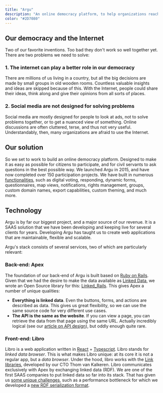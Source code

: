 ```yaml
---
title: "Argu"
description: "An online democracy platform, to help organizations reach their constituencies."
color: "#2D7080"
---
```


## Our democracy and the Internet

Two of our favorite inventions.
Too bad they don't work so well together yet.
There are two problems we need to solve:

### 1. The internet can play a better role in our democracy

There are millions of us living in a country, but all the big decisions are made by small groups in old wooden rooms.
Countless valuable insights and ideas are skipped because of this.
With the Internet, people could share their ideas, think along and give their opinions from all sorts of places.

### 2. Social media are not designed for solving problems

Social media are mostly designed for people to look at ads, not to solve problems together, or to get a nuanced view of something.
Online discussions are often cluttered, terse, and thus not very useful.
Understandably, then, many organizations are afraid to use the Internet.

<BigImage image="cases/argu_abstract_en.png" />

## Our solution

So we set to work to build an online democracy platform.
Designed to make it as easy as possible for citizens to participate, and for civil servants to ask questions in the best possible way.
We launched Argu in 2015, and have now completed over 150 participation projects.
We have built in numerous [functionalities](https://argu.co/info/functionaliteiten), such as digital voting, responding, dynamic forms, questionnaires, map views, notifications, rights management, groups, custom domain names, export capabilities, custom theming, and much more.

<BigImage image="cases/argu_body.png" />

## Technology

Argu is by far our biggest project, and a major source of our revenue.
It is a SAAS solution that we have been developing and keeping live for several clients for years.
Developing Argu has taught us to create web applications that are maintainable, flexible and scalable.

Argu's stack consists of several services, two of which are particularly relevant:

### Back-end: Apex

The foundation of our back-end of Argu is built based on [Ruby on Rails](/en/tech/ruby-on-rails).
Given that we had the desire to make the data available as [Linked Data](/enl/blog/what-is-linked-data), we wrote an Open Source library for this: [Linked_Rails](https://github.com/ontola/linked_rails).
This gives Apex a number of unique qualities:

- **Everything is linked data**. Even the buttons, forms, and actions are described as data. This gives us great flexibility, so we can use the same source code for very different use cases.
- **The API is the same as the website**. If you can view a page, you can retrieve the data from that page using the same URL. Actually incredibly logical (see our [article on API design](/blog/api-design)), but oddly enough quite rare.

### Front-end: Libro

Libro is a web application written in [React](/en/tech/react) + [Typescript](/en/tech/typescript).
Libro stands for _linked data browser_.
This is what makes Libro unique: at its core it is not a regular app, but a _data browser_.
Under the hood, libro works with the [Link libraries](https://github.com/rescribet/link-redux), developed by our CTO Thom van Kalkeren.
Libro communicates exclusively with Apex by exchanging linked data (RDF).
We are one of the first SAAS companies to put linked data so far into its stack.
That has given us [some unique challenges](/blog/full-stack-linked-data/), such as a performance bottleneck for which we developed a [new RDF serialization format](https://github.com/ontola/hextuples).
